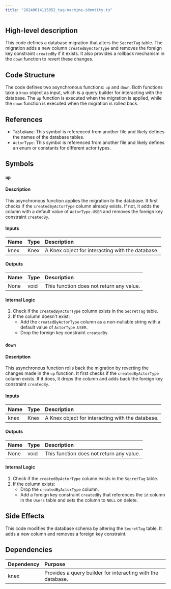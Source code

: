 ```yaml
---
title: "20240614115952_tag-machine-identity.ts"
---
```


## High-level description
This code defines a database migration that alters the `SecretTag` table. The migration adds a new column `createdByActorType` and removes the foreign key constraint `createdBy` if it exists. It also provides a rollback mechanism in the `down` function to revert these changes.

## Code Structure
The code defines two asynchronous functions: `up` and `down`. Both functions take a `knex` object as input, which is a query builder for interacting with the database. The `up` function is executed when the migration is applied, while the `down` function is executed when the migration is rolled back.

## References
- `TableName`: This symbol is referenced from another file and likely defines the names of the database tables.
- `ActorType`: This symbol is referenced from another file and likely defines an enum or constants for different actor types.

## Symbols

### `up`
#### Description
This asynchronous function applies the migration to the database. It first checks if the `createdByActorType` column already exists. If not, it adds the column with a default value of `ActorType.USER` and removes the foreign key constraint `createdBy`.

#### Inputs
| Name | Type | Description |
|:-----|:-----|:------------|
| knex | Knex | A Knex object for interacting with the database. |

#### Outputs
| Name | Type | Description |
|:-----|:-----|:------------|
| None | void | This function does not return any value. |

#### Internal Logic
1. Check if the `createdByActorType` column exists in the `SecretTag` table.
2. If the column doesn't exist:
    - Add the `createdByActorType` column as a non-nullable string with a default value of `ActorType.USER`.
    - Drop the foreign key constraint `createdBy`.

### `down`
#### Description
This asynchronous function rolls back the migration by reverting the changes made in the `up` function. It first checks if the `createdByActorType` column exists. If it does, it drops the column and adds back the foreign key constraint `createdBy`.

#### Inputs
| Name | Type | Description |
|:-----|:-----|:------------|
| knex | Knex | A Knex object for interacting with the database. |

#### Outputs
| Name | Type | Description |
|:-----|:-----|:------------|
| None | void | This function does not return any value. |

#### Internal Logic
1. Check if the `createdByActorType` column exists in the `SecretTag` table.
2. If the column exists:
    - Drop the `createdByActorType` column.
    - Add a foreign key constraint `createdBy` that references the `id` column in the `Users` table and sets the column to `NULL` on delete.

## Side Effects
This code modifies the database schema by altering the `SecretTag` table. It adds a new column and removes a foreign key constraint.

## Dependencies
| Dependency | Purpose |
|:-----------|:--------|
| knex | Provides a query builder for interacting with the database. |
